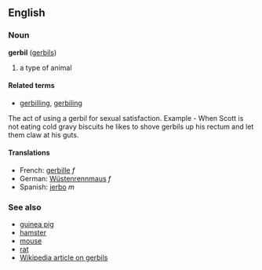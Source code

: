 ==English==
===Noun===
'''gerbil''' ([[gerbils]])

# a type of animal<!-- replace with real def -->

====Related terms====
*[[gerbilling]], [[gerbiling]]
The act of using a gerbil for sexual satisfaction.  Example - When Scott is not eating cold gravy biscuits he likes to shove gerbils up his rectum and let them claw at his guts.
====Translations====
*French: [[gerbille]] ''f''
*German: [[Wüstenrennmaus]] ''f''
*Spanish: [[jerbo]] ''m''

===See also===
*[[guinea pig]]
*[[hamster]]
*[[mouse]]
*[[rat]]
*[[w:Gerbil|Wikipedia article on gerbils]]